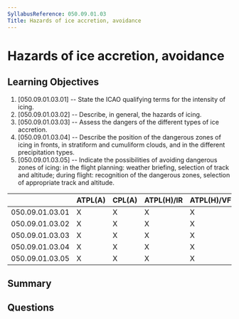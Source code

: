 ```yaml
---
SyllabusReference: 050.09.01.03
Title: Hazards of ice accretion, avoidance
---
```


# Hazards of ice accretion, avoidance

## Learning Objectives

1. [050.09.01.03.01] -- State the ICAO qualifying terms for the intensity of
   icing.
2. [050.09.01.03.02] -- Describe, in general, the hazards of icing.
3. [050.09.01.03.03] -- Assess the dangers of the different types of ice
   accretion.
4. [050.09.01.03.04] -- Describe the position of the dangerous zones of icing in
   fronts, in stratiform and cumuliform clouds, and in the different
   precipitation types.
5. [050.09.01.03.05] -- Indicate the possibilities of avoiding dangerous zones
   of icing: in the flight planning: weather briefing, selection of track and
   altitude; during flight: recognition of the dangerous zones, selection of
   appropriate track and altitude.

|                 | ATPL(A) | CPL(A) | ATPL(H)/IR | ATPL(H)/VFR | CPL(H) | IR  | CBIR(A) |
| --------------- | ------- | ------ | ---------- | ----------- | ------ | --- | ------- |
| 050.09.01.03.01 | X       | X      | X          | X           | X      | X   | X       |
| 050.09.01.03.02 | X       | X      | X          | X           | X      | X   | X       |
| 050.09.01.03.03 | X       | X      | X          | X           | X      | X   | X       |
| 050.09.01.03.04 | X       | X      | X          | X           | X      | X   | X       |
| 050.09.01.03.05 | X       | X      | X          | X           | X      | X   | X       |

## Summary

## Questions
